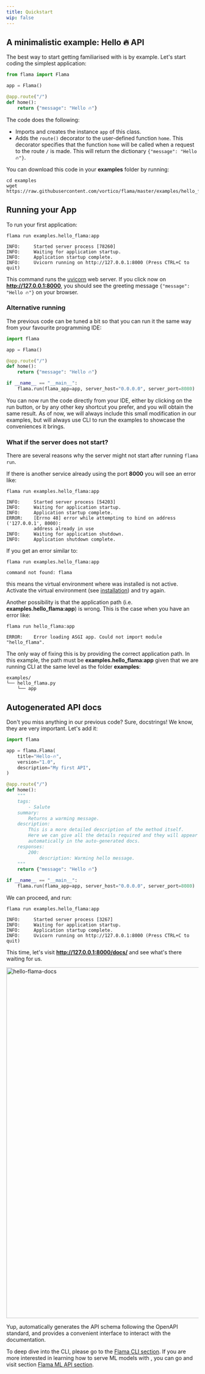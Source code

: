 ```yaml
---
title: Quickstart
wip: false
---
```


## A minimalistic example: Hello 🔥 API

The best way to start getting familiarised with <FlamaName /> is by example. Let's start coding the simplest
application:

```python
from flama import Flama

app = Flama()

@app.route("/")
def home():
    return {"message": "Hello 🔥"}
```

The code does the following:

- Imports <FlamaName /> and creates the instance `app` of this class.
- Adds the `route()` decorator to the user-defined function `home`. This decorator specifies that the function `home`
  will be called when a request to the route `/` is made. This will return the dictionary `{"message": "Hello 🔥"}`.

You can download this code in your **examples** folder by running:

```console
cd examples
wget https://raw.githubusercontent.com/vortico/flama/master/examples/hello_flama.py
```

## Running your App

To run your first <FlamaName /> application:

```console
flama run examples.hello_flama:app

INFO:     Started server process [78260]
INFO:     Waiting for application startup.
INFO:     Application startup complete.
INFO:     Uvicorn running on http://127.0.0.1:8000 (Press CTRL+C to quit)
```

This command runs the [uvicorn](https://www.uvicorn.org/) web server. If you click now on **http://127.0.0.1:8000**, you
should see the greeting message `{"message": "Hello 🔥"}` on your browser.

### Alternative running

The previous code can be tuned a bit so that you can run it the same way from your favourite programming IDE:

```python
import flama

app = Flama()

@app.route("/")
def home():
    return {"message": "Hello 🔥"}

if __name__ == "__main__":
    flama.run(flama_app=app, server_host="0.0.0.0", server_port=8080)
```

You can now run the code directly from your IDE, either by clicking on the run button, or by any other key shortcut you
prefer, and you will obtain the same result. As of now, we will always include this small modification in our examples,
but will always use <FlamaName /> CLI to run the examples to showcase the conveniences it brings.

### What if the server does not start?

There are several reasons why the server might not start after running `flama run`.

If there is another service already using the port **8000** you will see an error like:

```console
flama run examples.hello_flama:app

INFO:     Started server process [54203]
INFO:     Waiting for application startup.
INFO:     Application startup complete.
ERROR:    [Errno 48] error while attempting to bind on address ('127.0.0.1', 8000):
          address already in use
INFO:     Waiting for application shutdown.
INFO:     Application shutdown complete.
```

If you get an error similar to:

```console
flama run examples.hello_flama:app

command not found: flama
```

this means the virtual environment where <FlamaName /> was installed is not active. Activate the virtual environment
(see [installation](/docs/getting-started/installation/)) and try again.

Another possibility is that the application path (i.e. **examples.hello_flama:app**) is wrong. This is the case when you
have an error like:

```console
flama run hello_flama:app

ERROR:    Error loading ASGI app. Could not import module "hello_flama".
```

The only way of fixing this is by providing the correct application path. In this example, the path must be
**examples.hello_flama:app** given that we are running <FlamaName /> CLI at the same level as the folder **examples**:

```console
examples/
└── hello_flama.py
    └── app
```

## Autogenerated API docs

Don't you miss anything in our previous code? Sure, docstrings! We know, they are very important. Let's add it:

```python
import flama

app = flama.Flama(
    title="Hello-🔥",
    version="1.0",
    description="My first API",
)

@app.route("/")
def home():
    """
    tags:
        - Salute
    summary:
        Returns a warming message.
    description:
        This is a more detailed description of the method itself.
        Here we can give all the details required and they will appear
        automatically in the auto-generated docs.
    responses:
        200:
            description: Warming hello message.
    """
    return {"message": "Hello 🔥"}

if __name__ == "__main__":
    flama.run(flama_app=app, server_host="0.0.0.0", server_port=8080)
```

We can proceed, and run:

```console
flama run examples.hello_flama:app

INFO:     Started server process [3267]
INFO:     Waiting for application startup.
INFO:     Application startup complete.
INFO:     Uvicorn running on http://127.0.0.1:8000 (Press CTRL+C to quit)
```

This time, let's visit **http://127.0.0.1:8000/docs/** and see what's there waiting for us.

<img src="/images/docs/docs-hello-flama-docs.png" alt="hello-flama-docs" width="1600" height="920" />

Yup, <FlamaName /> automatically generates the API schema following the OpenAPI standard, and provides a convenient
interface to interact with the documentation.

To deep dive into the <FlamaName/> CLI, please go to the [Flama CLI section](/docs/flama-cli/run/). If you are more
interested in learning how to serve ML models with <FlamaName />, you can go and visit section
[Flama ML API section](/docs/machine-learning-api/packaging-models/).
